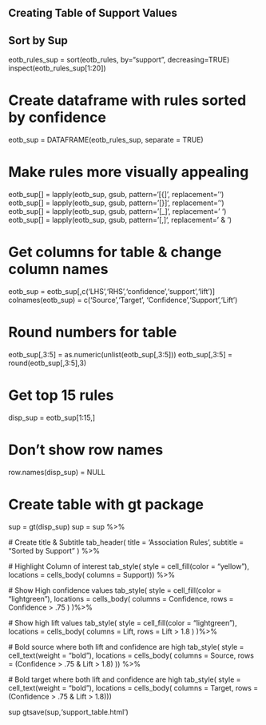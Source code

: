 ## Creating Table of Support Values

## Sort by Sup
eotb_rules_sup = sort(eotb_rules, by="support", decreasing=TRUE)
inspect(eotb_rules_sup[1:20])

# Create dataframe with rules sorted by confidence
eotb_sup = DATAFRAME(eotb_rules_sup, separate = TRUE)

# Make rules more visually appealing
eotb_sup[] = lapply(eotb_sup, gsub, pattern='[{]', replacement='')
eotb_sup[] = lapply(eotb_sup, gsub, pattern='[}]', replacement='')
eotb_sup[] = lapply(eotb_sup, gsub, pattern='[_]', replacement=' ')
eotb_sup[] = lapply(eotb_sup, gsub, pattern='[,]', replacement=' & ')

# Get columns for table & change column names
eotb_sup = eotb_sup[,c('LHS','RHS','confidence','support','lift')]
colnames(eotb_sup) = c('Source','Target', 'Confidence','Support','Lift')

# Round numbers for table
eotb_sup[,3:5] = as.numeric(unlist(eotb_sup[,3:5]))
eotb_sup[,3:5] = round(eotb_sup[,3:5],3)

# Get top 15 rules
disp_sup = eotb_sup[1:15,]

# Don't show row names
row.names(disp_sup) = NULL


# Create table with gt package
sup = gt(disp_sup)
sup = sup %>%
  
  # Create title & Subtitle
  tab_header(
    title = 'Association Rules',
    subtitle = "Sorted by Support"
  ) %>%
  
  # Highlight Column of interest
  tab_style(
    style = cell_fill(color = "yellow"),
    locations = cells_body(
      columns = Support)) %>%
  
  # Show High confidence values
  tab_style(
    style = cell_fill(color = "lightgreen"),
    locations = cells_body(
      columns = Confidence,
      rows = Confidence > .75
    )
  )%>%
  
  # Show high lift values
  tab_style(
    style = cell_fill(color = "lightgreen"),
    locations = cells_body(
      columns = Lift,
      rows = Lift > 1.8
    )
  )%>%
  
  # Bold source where both lift and confidence are high
  tab_style(
    style = cell_text(weight = "bold"),
    locations = cells_body(
      columns = Source,
      rows = (Confidence > .75 & Lift > 1.8)
  )) %>%
  
  # Bold target where both lift and confidence are high
  tab_style(
    style = cell_text(weight = "bold"),
    locations = cells_body(
      columns = Target,
      rows = (Confidence > .75 & Lift > 1.8)))

sup
gtsave(sup,'support_table.html')

